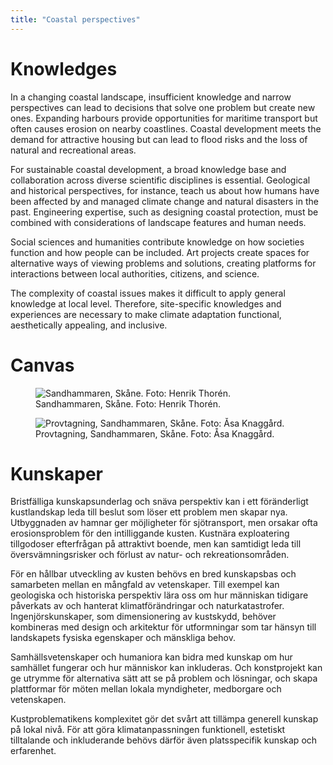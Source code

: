 ```yaml
---
title: "Coastal perspectives"
---
```


# Knowledges

In a changing coastal landscape, insufficient knowledge and narrow perspectives can lead to decisions that solve one problem but create new ones. Expanding harbours provide opportunities for maritime transport but often causes erosion on nearby coastlines. Coastal development meets the demand for attractive housing but can lead to flood risks and the loss of natural and recreational areas. 

For sustainable coastal development, a broad knowledge base and collaboration across diverse scientific disciplines is essential. Geological and historical perspectives, for instance, teach us about how humans have been affected by and managed climate change and natural disasters in the past. Engineering expertise, such as designing coastal protection, must be combined with considerations of landscape features and human needs. 

Social sciences and humanities contribute knowledge on how societies function and how people can be included. Art projects create spaces for alternative ways of viewing problems and solutions, creating platforms for interactions between local authorities, citizens, and science. 

The complexity of coastal issues makes it difficult to apply general knowledge at local level. Therefore, site-specific knowledges and experiences are necessary to make climate adaptation functional, aesthetically appealing, and inclusive.

# Canvas

![Sandhammaren, Skåne. Foto: Henrik Thorén.](../img/kunskap_vepa.jpg)

![Provtagning, Sandhammaren, Skåne. Foto: Åsa Knaggård.](../img/kunskap_liten.jpg)

# Kunskaper

Bristfälliga kunskapsunderlag och snäva perspektiv kan i ett föränderligt kustlandskap leda till beslut som löser ett problem men skapar nya. Utbyggnaden av hamnar ger möjligheter för sjötransport, men orsakar ofta erosionsproblem för den intilliggande kusten. Kustnära exploatering tillgodoser efterfrågan på attraktivt boende, men kan samtidigt leda till översvämningsrisker och förlust av natur- och rekreationsområden.

För en hållbar utveckling av kusten behövs en bred kunskapsbas och samarbeten mellan en mångfald av vetenskaper. Till exempel kan geologiska och historiska perspektiv lära oss om hur människan tidigare påverkats av och hanterat klimatförändringar och naturkatastrofer. Ingenjörskunskaper, som dimensionering av kustskydd, behöver kombineras med design och arkitektur för utformningar som tar hänsyn till landskapets fysiska egenskaper och mänskliga behov.

Samhällsvetenskaper och humaniora kan bidra med kunskap om hur samhället fungerar och hur människor kan inkluderas. Och konstprojekt kan ge utrymme för alternativa sätt att se på problem och lösningar, och skapa plattformar för möten mellan lokala myndigheter, medborgare och vetenskapen.

Kustproblematikens komplexitet gör det svårt att tillämpa generell kunskap på lokal nivå. För att göra klimatanpassningen funktionell, estetiskt tilltalande och inkluderande behövs därför även platsspecifik kunskap och erfarenhet.
